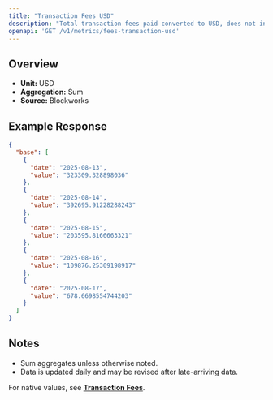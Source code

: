 ```yaml
---
title: "Transaction Fees USD"
description: "Total transaction fees paid converted to USD, does not include out-of-protocol tips or additional sources of revenue"
openapi: 'GET /v1/metrics/fees-transaction-usd'
---
```


## Overview

- **Unit:** USD
- **Aggregation:** Sum
- **Source:** Blockworks

## Example Response

```json
{
  "base": [
    {
      "date": "2025-08-13",
      "value": "323309.328898036"
    },
    {
      "date": "2025-08-14",
      "value": "392695.91228288243"
    },
    {
      "date": "2025-08-15",
      "value": "203595.8166663321"
    },
    {
      "date": "2025-08-16",
      "value": "109876.25309198917"
    },
    {
      "date": "2025-08-17",
      "value": "678.6698554744203"
    }
  ]
}
```

## Notes
- Sum aggregates unless otherwise noted.
- Data is updated daily and may be revised after late-arriving data.


<Note>For native values, see **[Transaction Fees](./fees-transaction)**.</Note>